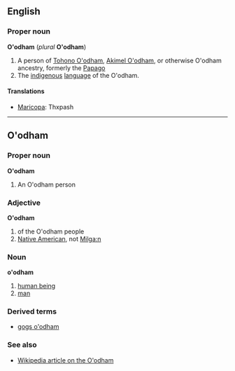 ==English==
===Proper noun===
'''O'odham''' (''plural'' '''O'odham''')

#A person of [[Tohono O'odham]], [[Akimel O'odham]], or otherwise O'odham ancestry, formerly the   [[Papago]]
#The [[indigenous]] [[language]] of the O'odham.

====Translations====
*[[Maricopa]]: Thxpash

----
==O'odham==
===Proper noun===
'''O'odham'''

#An O'odham person

===Adjective===
'''O'odham''' <!--capitalised?-->

#of the O'odham people
#[[Native American]], not [[Milga:n]]

===Noun===
'''o'odham'''

#[[human being]]
#[[man]]

===Derived terms===
*[[gogs o'odham]]

<!--#monkey ([[Tohono O'odham]] [[ca:ŋgo]]): is this a pronunciation or a translation?-->

===See also===
*[[w:Tohono_O%27odham|Wikipedia article on the O'odham]]
